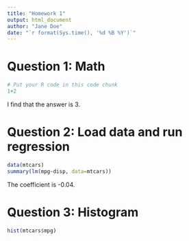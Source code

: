 ```yaml
---
title: "Homework 1"
output: html_document
author: "Jane Doe"
date: "`r format(Sys.time(), '%d %B %Y')`"
---
```

  
# Question 1: Math #
```r
# Put your R code in this code chunk
1+2
```
I find that the answer is 3. 

# Question 2: Load data and run regression#
```r
data(mtcars)
summary(lm(mpg~disp, data=mtcars))

```
The coefficient is -0.04.

# Question 3: Histogram # 
```r
hist(mtcars$mpg)
````
